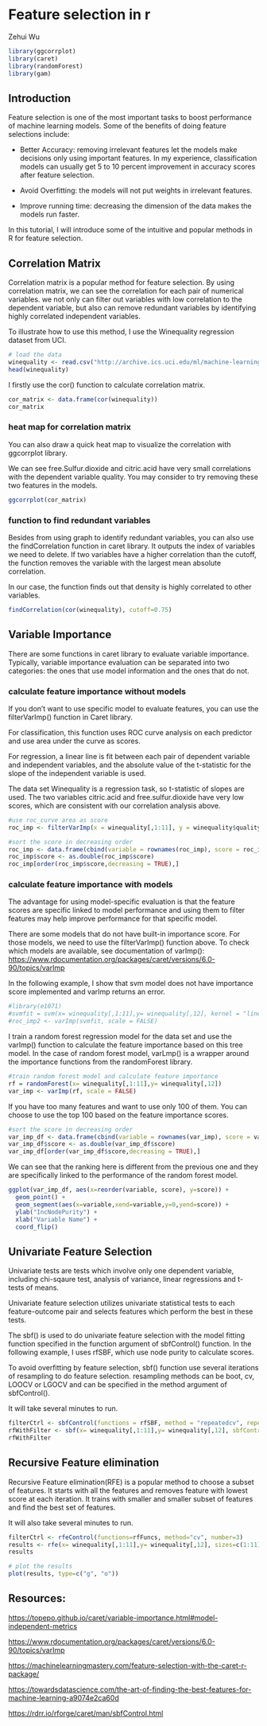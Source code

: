 # Feature selection in r

Zehui Wu

```r
library(ggcorrplot)
library(caret)
library(randomForest)
library(gam)
```

## Introduction

Feature selection is one of the most important tasks to boost performance of machine learning models. Some of the benefits of doing feature selections include:

-   Better Accuracy: removing irrelevant features let the models make decisions only using important features. In my experience, classification models can usually get 5 to 10 percent improvement in accuracy scores after feature selection.

-   Avoid Overfitting: the models will not put weights in irrelevant features.

-   Improve running time: decreasing the dimension of the data makes the models run faster.

In this tutorial, I will introduce some of the intuitive and popular methods in R for feature selection.

## Correlation Matrix

Correlation matrix is a popular method for feature selection. By using correlation matrix, we can see the correlation for each pair of numerical variables. we not only can filter out variables with low correlation to the dependent variable, but also can remove redundant variables by identifying highly correlated independent variables.

To illustrate how to use this method, I use the Winequality regression dataset from UCI.

```r
# load the data
winequality <- read.csv("http://archive.ics.uci.edu/ml/machine-learning-databases/wine-quality/winequality-white.csv", sep = ";")
head(winequality)
```

I firstly use the cor() function to calculate correlation matrix.

```r
cor_matrix <- data.frame(cor(winequality))
cor_matrix
```

### heat map for correlation matrix

You can also draw a quick heat map to visualize the correlation with ggcorrplot library.

We can see free.Sulfur.dioxide and citric.acid have very small correlations with the dependent variable quality. You may consider to try removing these two features in the models.

```r
ggcorrplot(cor_matrix)
```

### function to find redundant variables

Besides from using graph to identify redundant variables, you can also use the findCorrelation function in caret library. It outputs the index of variables we need to delete. If two variables have a higher correlation than the cutoff, the function removes the variable with the largest mean absolute correlation.

In our case, the function finds out that density is highly correlated to other variables.

```r
findCorrelation(cor(winequality), cutoff=0.75)
```

## Variable Importance

There are some functions in caret library to evaluate variable importance. Typically, variable importance evaluation can be separated into two categories: the ones that use model information and the ones that do not.

### calculate feature importance without models

If you don't want to use specific model to evaluate features, you can use the filterVarImp() function in Caret library.

For classification, this function uses ROC curve analysis on each predictor and use area under the curve as scores.

For regression, a linear line is fit between each pair of dependent variable and independent variables, and the absolute value of the t-statistic for the slope of the independent variable is used.

The data set Winequality is a regression task, so t-statistic of slopes are used. The two variables citric.acid and free.sulfur.dioxide have very low scores, which are consistent with our correlation analysis above.

```r
#use roc_curve area as score
roc_imp <- filterVarImp(x = winequality[,1:11], y = winequality$quality)

#sort the score in decreasing order
roc_imp <- data.frame(cbind(variable = rownames(roc_imp), score = roc_imp[,1]))
roc_imp$score <- as.double(roc_imp$score)
roc_imp[order(roc_imp$score,decreasing = TRUE),]
```

### calculate feature importance with models

The advantage for using model-specific evaluation is that the feature scores are specific linked to model performance and using them to filter features may help improve performance for that specific model.

There are some models that do not have built-in importance score. For those models, we need to use the filterVarImp() function above. To check which models are available, see documentation of varImp(): <https://www.rdocumentation.org/packages/caret/versions/6.0-90/topics/varImp>

In the following example, I show that svm model does not have importance score implemented and varImp returns an error.

```r
#library(e1071)
#svmfit = svm(x= winequality[,1:11],y= winequality[,12], kernel = "linear", scale = TRUE)
#roc_imp2 <- varImp(svmfit, scale = FALSE)
```

I train a random forest regression model for the data set and use the varImp() function to calculate the feature importance based on this tree model. In the case of random forest model, varLmp() is a wrapper around the importance functions from the randomForest library.

```r
#train random forest model and calculate feature importance
rf = randomForest(x= winequality[,1:11],y= winequality[,12])
var_imp <- varImp(rf, scale = FALSE)
```

If you have too many features and want to use only 100 of them. You can choose to use the top 100 based on the feature importance scores.

```r
#sort the score in decreasing order
var_imp_df <- data.frame(cbind(variable = rownames(var_imp), score = var_imp[,1]))
var_imp_df$score <- as.double(var_imp_df$score)
var_imp_df[order(var_imp_df$score,decreasing = TRUE),]
```

We can see that the ranking here is different from the previous one and they are specifically linked to the performance of the random forest model.

```r
ggplot(var_imp_df, aes(x=reorder(variable, score), y=score)) + 
  geom_point() +
  geom_segment(aes(x=variable,xend=variable,y=0,yend=score)) +
  ylab("IncNodePurity") +
  xlab("Variable Name") +
  coord_flip()
```

## Univariate Feature Selection

Univariate tests are tests which involve only one dependent variable, including chi-sqaure test, analysis of variance, linear regressions and t-tests of means.

Univariate feature selection utilizes univariate statistical tests to each feature-outcome pair and selects features which perform the best in these tests.

The sbf() is used to do univariate feature selection with the model fitting function specified in the function argument of sbfControl() function. In the following example, I uses rfSBF, which use node purity to calculate scores.

To avoid overfitting by feature selection, sbf() function use several iterations of resampling to do feature selection. resampling methods can be boot, cv, LOOCV or LGOCV and can be specified in the method argument of sbfControl().

It will take several minutes to run.

```r
filterCtrl <- sbfControl(functions = rfSBF, method = "repeatedcv", repeats = 3)
rfWithFilter <- sbf(x= winequality[,1:11],y= winequality[,12], sbfControl = filterCtrl)
rfWithFilter
```

## Recursive Feature **elimination**

Recursive Feature elimination(RFE) is a popular method to choose a subset of features. It starts with all the features and removes feature with lowest score at each iteration. It trains with smaller and smaller subset of features and find the best set of features.

It will also take several minutes to run.

```r
filterCtrl <- rfeControl(functions=rfFuncs, method="cv", number=3)
results <- rfe(x= winequality[,1:11],y= winequality[,12], sizes=c(1:11), rfeControl=filterCtrl)
results
```

```r
# plot the results
plot(results, type=c("g", "o"))
```

## 

## Resources:

<https://topepo.github.io/caret/variable-importance.html#model-independent-metrics>

<https://www.rdocumentation.org/packages/caret/versions/6.0-90/topics/varImp>

<https://machinelearningmastery.com/feature-selection-with-the-caret-r-package/>

<https://towardsdatascience.com/the-art-of-finding-the-best-features-for-machine-learning-a9074e2ca60d>

<https://rdrr.io/rforge/caret/man/sbfControl.html>
